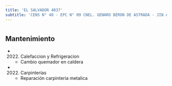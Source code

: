 ```yaml
---
title: 'EL SALVADOR 4037'
subtitle: 'CENS N° 40 - EPC N° 09 CNEL. GENARO BERON DE ASTRADA - JIN A (EPCJS 09/02°) [S]'
---
```


#


## Mantenimiento

*  (2022) Calefaccion y Refrigeracion 
    + Cambio quemador en caldera

*  (2022) Carpinterías 
    + Reparación carpinteria metalica



